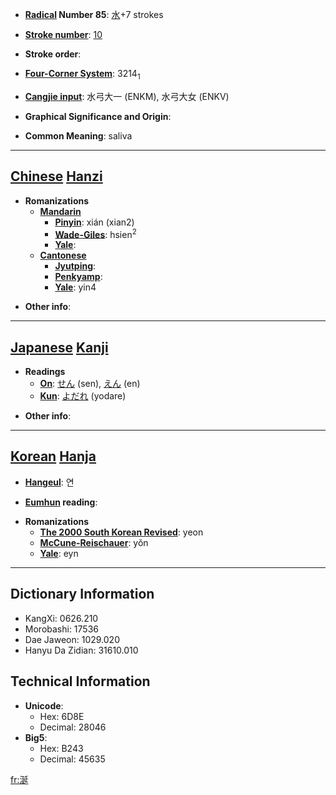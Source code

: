 * '''[[Wiktionary:Chinese radical index| Radical]] Number 85''': [[Wiktionary:Chinese radical index 水|水]]+7 strokes

* '''[[Wiktionary:Chinese total strokes index|Stroke number]]''': [[Wiktionary:Chinese total strokes index 10|10]]

* '''Stroke order''': 

* '''[[Wiktionary:Chinese four corner index|Four-Corner System]]''': 3214<sub>1</sub>

* '''[[Wiktionary:Chinese Cangjie index|Cangjie input]]''': 水弓大一 (ENKM), 水弓大女 (ENKV)

* '''Graphical Significance and Origin''': 

* '''Common Meaning''': saliva

----

== [[Chinese]] [[Hanzi]] ==

* '''Romanizations'''
** '''[[Mandarin]]'''
*** '''[[Pinyin]]''': xián (xian2)
*** '''[[Wade-Giles]]''': hsien<sup>2</sup>
*** '''[[Yale]]''': 
** '''[[Cantonese]]'''
*** '''[[Jyutping]]''':
*** '''[[Penkyamp]]''': 
*** '''[[Yale]]''': yin4

* '''Other info''': 

----

== [[Japanese]] [[Kanji]] ==

* '''Readings'''
** '''[[On]]''': [[せん]] (sen), [[えん]] (en)
** '''[[Kun]]''': [[よだれ]] (yodare)

* '''Other info''':  

----

== [[Korean]] [[Hanja]] ==

* '''[[Hangeul]]''': 연

* '''[[Eumhun]] reading''': 

* '''Romanizations'''
** '''[[The 2000 South Korean Revised Romanization|The 2000 South Korean Revised]]''': yeon
** '''[[McCune-Reischauer]]''': yŏn
** '''[[Yale]]''': eyn

----

== Dictionary Information ==

* KangXi: 0626.210
* Morobashi: 17536
* Dae Jaweon: 1029.020
* Hanyu Da Zidian: 31610.010

== Technical Information ==

* '''Unicode''':
** Hex: 6D8E
** Decimal: 28046
* '''Big5''':
** Hex: B243
** Decimal: 45635

[[fr:涎]]